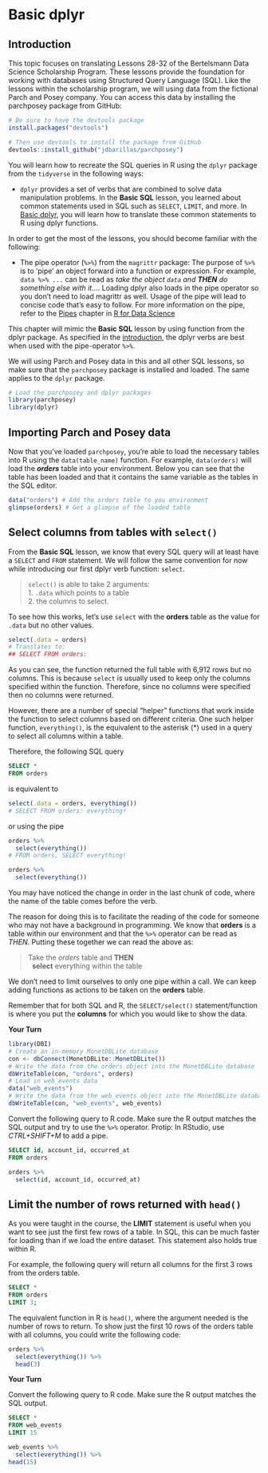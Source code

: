 # Basic dplyr {#topics-sql-dplyr}

## Introduction

This topic focuses on translating Lessons 28-32 of the Bertelsmann Data Science Scholarship Program. These lessons provide the foundation for working with databases using  Structured Query Language (SQL). Like the lessons within the scholarship program, we will using data from the fictional Parch and Posey company. You can access this data by installing the parchposey package from GitHub:

```r
# Be sure to have the devtools package
install.packages("devtools")

# Then use devtools to install the package from GitHub
devtools::install_github("jdbarillas/parchposey")
```

You will learn how to recreate the SQL queries in R using the `dplyr` package from the `tidyverse` in the following ways:

* `dplyr` provides a set of verbs that are combined to solve data manipulation problems. In the **Basic SQL** lesson, you learned about common statements used in SQL such as `SELECT`, `LIMIT`, and more. In [Basic dplyr], you will learn how to translate these common statements to R using dplyr functions.  

In order to get the most of the lessons, you should become familiar with the following:

 * The pipe operator (`%>%`) from the `magrittr` package: The purpose of `%>%` is to 'pipe' an object forward into a function or expression. For example, `data %>% ...` can be read as *take the object `data` and **THEN** do something else with it...*. Loading dplyr also loads in the pipe operator so you don't need to load magrittr as well. Usage of the pipe will lead to concise code that's easy to follow. For more information on the pipe, refer to the [Pipes](http://r4ds.had.co.nz/pipes.html) chapter in [R for Data Science](http://r4ds.had.co.nz/)

This chapter will mimic the **Basic SQL** lesson by using function from the dplyr package. As specified in the [introduction](#sql-intro), the dplyr verbs are best when used with the pipe-operator `%>%`. 

We will using Parch and Posey data in this and all other SQL lessons, so make sure that the `parchposey` package is installed and loaded. The same applies to the `dplyr` package.

```r
# Load the parchposey and dplyr packages
library(parchposey)
library(dplyr)
```


## Importing Parch and Posey data 

Now that you've loaded `parchposey`, you're able to load the necessary tables into R using the `data(table_name)` function. For example, `data(orders)` will load the __*orders*__ table into your environment. Below you can see that the table has been loaded and that it contains the same variable as the tables in the SQL editor. 

```r
data("orders") # Add the orders table to you environment
glimpse(orders) # Get a glimpse of the loaded table
```

## Select columns from tables with `select()`

From the **Basic SQL** lesson, we know that every SQL query will at least have a `SELECT` and `FROM` statement. We will follow the same convention for now while introducing our first dplyr verb function: `select`.

> `select()` is able to take 2 arguments:  
1. `.data` which points to a table  
2. the columns to select. 

To see how this works, let's use `select` with the **orders** table as the value for `.data` but no other values.

```r
select(.data = orders)
# Translates to:
## SELECT FROM orders: 
```

As you can see, the function returned the full table with 6,912 rows but no columns. This is because `select` is usually used to keep only the columns specified within the function. Therefore, since no columns were specified then no columns were returned. 

However, there are a number of special "helper" functions that work inside the function to select columns based on different criteria. One such helper function, `everything()`, is the equivalent to the asterisk (*) used in a query to select all columns within a table.

Therefore, the following SQL query
```sql
SELECT * 
FROM orders
```
is equivalent to 
```r
select(.data = orders, everything())
# SELECT FROM orders: everything!
```
or using the pipe
```r
orders %>% 
  select(everything())
# FROM orders, SELECT everything!
```
```r
orders %>% 
  select(everything())
```

You may have noticed the change in order in the last chunk of code, where the name of the table comes before the verb. 

The reason for doing this is to facilitate the reading of the code for someone who may not have a background in programming. We know that **orders** is a table within our environment and that the `%>%` operator can be read as *THEN*. Putting these together we can read the above as:

> Take the *orders* table and **THEN**  
> &nbsp;&nbsp;**select** everything within the table

We don't need to limit ourselves to only one pipe within a call. We can keep adding functions as actions to be taken on the **orders** table. 

Remember that for both SQL and R, the `SELECT/select()` statement/function is where you put the **columns** for which you would like to show the data. 

**Your Turn**

```r
library(DBI)
# Create an in-memory MonetDBLite database
con <- dbConnect(MonetDBLite::MonetDBLite())
# Write the data from the orders object into the MonetDBLite database
dbWriteTable(con, "orders", orders)
# Load in web_events data
data("web_events")
# Write the data from the web_events object into the MonetDBLite database
dbWriteTable(con, "web_events", web_events)
```

Convert the following query to R code. Make sure the R output matches the SQL output and try to use the `%>%` operator. Protip: In RStudio, use *CTRL+SHIFT+M* to add a pipe. 

```sql
SELECT id, account_id, occurred_at
FROM orders
```

```r
orders %>% 
  select(id, account_id, occurred_at)
```

## Limit the number of rows returned with `head()`

As you were taught in the course, the **LIMIT** statement is useful when you want to see just the first few rows of a table. In SQL, this can be much faster for loading than if we load the entire dataset. This statement also holds true within R.

For example, the following query will return all columns for the first 3 rows from the orders table.

```sql
SELECT *
FROM orders
LIMIT 3;
```

The equivalent function in R is `head()`, where the argument needed is the number of rows to return. To show just the first 10 rows of the orders table with all columns, you could write the following code: 

```r
orders %>% 
  select(everything()) %>% 
  head(3)
```

**Your Turn**

Convert the following query to R code. Make sure the R output matches the SQL output.

```sql
SELECT *
FROM web_events
LIMIT 15
```

```r
web_events %>% 
  select(everything()) %>% 
head(15)
```
